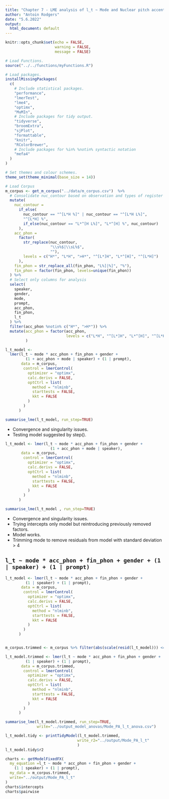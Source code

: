```yaml
---
title: "Chapter 7 - LME analysis of l_t ~ Mode and Nuclear pitch accents: "
author: "Antoin Rodgers"
date: "5.6.2022"
output:
  html_document: default
---
```


```r
knitr::opts_chunk$set(echo = FALSE,
                      warning = FALSE,
                      message = FALSE)

# Load Functions.
source("../../functions/myFunctions.R") 

# Load packages.
installMissingPackages(
  c(
    # Include statistical packages.
    "performance",
    "lmerTest",
    "lme4",
    "optimx",
    "MuMIn",
    # Include packages for tidy output.
    "tidyverse",
    "broomExtra",
    "sjPlot",
    "formattable",
    "knitr",
    "RColorBrewer",
    # Include packages for %in% %notin% syntactic notation
    "mefa4"
  )
)

# Set themes and colour schemes.
theme_set(theme_minimal(base_size = 14))

# Load Corpus
m_corpus <- get_m_corpus("../data/m_corpus.csv")  %>%
  # Consolidate nuc_contour based on observation and types of register shift.
  mutate(
    nuc_contour =
      if_else(
        nuc_contour == "^[L*H %]" | nuc_contour == "^[L*H L%]",
        "^[L*H] %",
        if_else(nuc_contour == "L*^[H L%]", "L*^[H] %", nuc_contour)
      ),
    acc_phon =
      factor(
        str_replace(nuc_contour,
                    "\\s%$|\\sL%$",
                    ""),
        levels = c("H*", "L*H", ">H*", "^[L*]H", "L*^[H]", "^[L*H]")
      ),
    fin_phon = str_replace_all(fin_phon, "L%]|%]", "%"),
    fin_phon = factor(fin_phon, levels=unique(fin_phon))
  ) %>%
  # Select only columns for analysis
  select(
    speaker,
    gender,
    mode,
    prompt,
    acc_phon,
    fin_phon,
    l_t
  ) %>%
  filter(acc_phon %notin% c("H*", ">H*")) %>% 
  mutate(acc_phon = factor(acc_phon,
                           levels = c("L*H", "^[L*]H", "L*^[H]", "^[L*H]"))
         )
```

```r
l_t_model <-
  lmer(l_t ~ mode * acc_phon + fin_phon + gender +
         (1 + acc_phon + mode | speaker) + (1 | prompt),
       data = m_corpus,
        control = lmerControl(
          optimizer = "optimx",
          calc.derivs = FALSE,
          optCtrl = list(
            method = "nlminb",
            starttests = FALSE,
            kkt = FALSE
          )
        )
      )

summarise_lme(l_t_model, run_step=TRUE)

```

-   Convergence and singularity issues.
-   Testing model suggested by step().

```r
l_t_model <- lmer(l_t ~ mode * acc_phon + fin_phon + gender +
                    (1 + acc_phon + mode | speaker),
       data = m_corpus,
        control = lmerControl(
          optimizer = "optimx",
          calc.derivs = FALSE,
          optCtrl = list(
            method = "nlminb",
            starttests = FALSE,
            kkt = FALSE
          )
        )
      )

summarise_lme(l_t_model , run_step=TRUE)

```

-   Convergence and singularity issues.
-   Trying intercepts only model but reintroducing previously removed factors.
-   Model works.
-   Trimming mode to remove residuals from model with standard deviation > 4

## `l_t ~ mode * acc_phon + fin_phon + gender + (1 | speaker) + (1 | prompt)`
```r


l_t_model <- lmer(l_t ~ mode * acc_phon + fin_phon + gender +
         (1 | speaker) + (1 | prompt),
       data = m_corpus,
        control = lmerControl(
          optimizer = "optimx",
          calc.derivs = FALSE,
          optCtrl = list(
            method = "nlminb",
            starttests = FALSE,
            kkt = FALSE
          )
        )
      )


m_corpus.trimmed <- m_corpus %>% filter(abs(scale(resid(l_t_model))) <= 4)

l_t_model.trimmed <- lmer(l_t ~ mode * acc_phon + fin_phon + gender +
         (1 | speaker) + (1 | prompt),
       data = m_corpus.trimmed,
        control = lmerControl(
          optimizer = "optimx",
          calc.derivs = FALSE,
          optCtrl = list(
            method = "nlminb",
            starttests = FALSE,
            kkt = FALSE
          )
        )
      )

summarise_lme(l_t_model.trimmed, run_step=TRUE,
              write="../output_model_anovas/Mode_PA_l_t_anova.csv")

```

```r

l_t_model.tidy <- printTidyModel(l_t_model.trimmed,
                                write_r2="../output/Mode_PA_l_t"
                                )
l_t_model.tidy$r2

```

```r

charts <- getModelFixedFX(
  my_equation =l_t ~ mode * acc_phon + fin_phon + gender +
    (1 | speaker) + (1 | prompt),
  my_data = m_corpus.trimmed,
  write="../output/Mode_PA_l_t"
)
charts$intercepts
charts$pairwise


```
